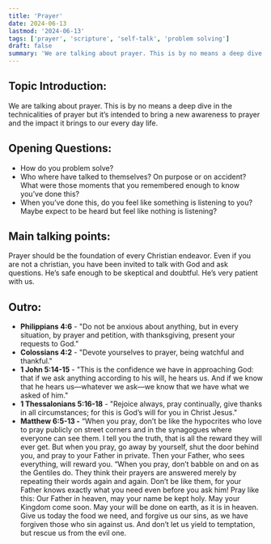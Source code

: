 ```yaml
---
title: 'Prayer'
date: 2024-06-13
lastmod: '2024-06-13'
tags: ['prayer', 'scripture', 'self-talk', 'problem solving']
draft: false
summary: 'We are talking about prayer. This is by no means a deep dive in the  technicalities of prayer but it’s intended to bring a new awareness to prayer and the impact it brings to our every day life.:'
---
```


## Topic Introduction:

We are talking about prayer. This is by no means a deep dive in the technicalities of prayer but it’s intended to bring a new awareness to prayer and the impact it brings to our every day life.

## Opening Questions:

- How do you problem solve?
- Who where have talked to themselves? On purpose or on accident? What were those moments that you remembered enough to know you’ve done this?
- When you’ve done this, do you feel like something is listening to you? Maybe expect to be heard but feel like nothing is listening?

## Main talking points:

Prayer should be the foundation of every Christian endeavor. Even if you are not a christian, you have been invited to talk with God and ask questions. He’s safe enough to be skeptical and doubtful. He’s very patient with us.

## Outro:

- **Philippians 4:6** - "Do not be anxious about anything, but in every situation, by prayer and petition, with thanksgiving, present your requests to God."
- **Colossians 4:2** - "Devote yourselves to prayer, being watchful and thankful."
- **1 John 5:14-15** - "This is the confidence we have in approaching God: that if we ask anything according to his will, he hears us. And if we know that he hears us—whatever we ask—we know that we have what we asked of him."
- **1 Thessalonians 5:16-18** - "Rejoice always, pray continually, give thanks in all circumstances; for this is God’s will for you in Christ Jesus."
- **Matthew 6:5-13 -** “When you pray, don’t be like the hypocrites who love to pray publicly on street corners and in the synagogues where everyone can see them. I tell you the truth, that is all the reward they will ever get. But when you pray, go away by yourself, shut the door behind you, and pray to your Father in private. Then your Father, who sees everything, will reward you. “When you pray, don’t babble on and on as the Gentiles do. They think their prayers are answered merely by repeating their words again and again. Don’t be like them, for your Father knows exactly what you need even before you ask him! Pray like this: Our Father in heaven,
  may your name be kept holy.
  May your Kingdom come soon.
  May your will be done on earth,
  as it is in heaven.
  Give us today the food we need,
  and forgive us our sins,
  as we have forgiven those who sin against us.
  And don’t let us yield to temptation,
  but rescue us from the evil one.
